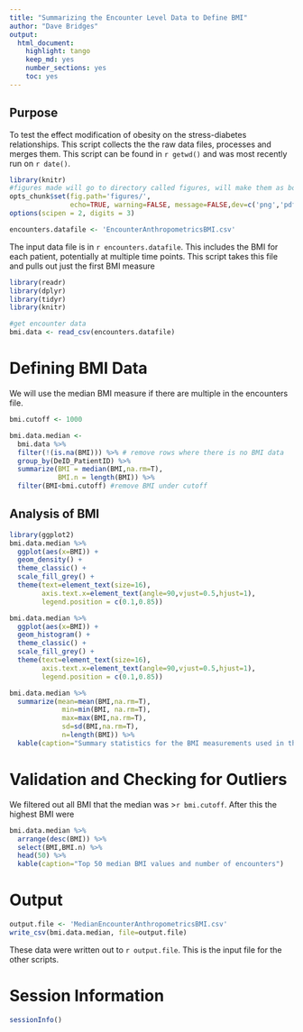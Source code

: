 ```yaml
---
title: "Summarizing the Encounter Level Data to Define BMI"
author: "Dave Bridges"
output:
  html_document:
    highlight: tango
    keep_md: yes
    number_sections: yes
    toc: yes
---
```


## Purpose

To test the effect modification of obesity on the stress-diabetes relationships. This script collects the the raw data files, processes and merges them. This script can be found in `r getwd()` and was most recently run on `r date()`.

```r
library(knitr)
#figures made will go to directory called figures, will make them as both png and pdf files 
opts_chunk$set(fig.path='figures/',
               echo=TRUE, warning=FALSE, message=FALSE,dev=c('png','pdf'))
options(scipen = 2, digits = 3)

encounters.datafile <- 'EncounterAnthropometricsBMI.csv'
```

The input data file is in `r encounters.datafile`. This includes the BMI for each patient, potentially at multiple time points. This script takes this file and pulls out just the first BMI measure

```r
library(readr)
library(dplyr)
library(tidyr)
library(knitr)

#get encounter data
bmi.data <- read_csv(encounters.datafile) 
```

# Defining BMI Data

We will use the median BMI measure if there are multiple in the encounters file.

```r
bmi.cutoff <- 1000

bmi.data.median <- 
  bmi.data %>%
  filter(!(is.na(BMI))) %>% # remove rows where there is no BMI data
  group_by(DeID_PatientID) %>%
  summarize(BMI = median(BMI,na.rm=T),
            BMI.n = length(BMI)) %>%
  filter(BMI<bmi.cutoff) #remove BMI under cutoff
```

## Analysis of BMI

```r
library(ggplot2)
bmi.data.median %>%
  ggplot(aes(x=BMI)) +
  geom_density() +
  theme_classic() +
  scale_fill_grey() +
  theme(text=element_text(size=16),
        axis.text.x=element_text(angle=90,vjust=0.5,hjust=1),
        legend.position = c(0.1,0.85))

bmi.data.median %>%
  ggplot(aes(x=BMI)) +
  geom_histogram() +
  theme_classic() +
  scale_fill_grey() +
  theme(text=element_text(size=16),
        axis.text.x=element_text(angle=90,vjust=0.5,hjust=1),
        legend.position = c(0.1,0.85))

bmi.data.median %>%
  summarize(mean=mean(BMI,na.rm=T),
             min=min(BMI, na.rm=T),
             max=max(BMI,na.rm=T),
             sd=sd(BMI,na.rm=T),
             n=length(BMI)) %>%
  kable(caption="Summary statistics for the BMI measurements used in this study")
```

# Validation and Checking for Outliers

We filtered out all BMI that the median was \>`r bmi.cutoff`. After this the highest BMI were

```r
bmi.data.median %>%
  arrange(desc(BMI)) %>%
  select(BMI,BMI.n) %>%
  head(50) %>%
  kable(caption="Top 50 median BMI values and number of encounters")
```

# Output

```r
output.file <- 'MedianEncounterAnthropometricsBMI.csv'
write_csv(bmi.data.median, file=output.file)
```

These data were written out to `r output.file`. This is the input file for the other scripts.

# Session Information

```r
sessionInfo()
```
